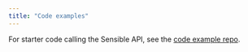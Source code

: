 ```yaml
---
title: "Code examples"
---
```


For starter code calling the Sensible API, see the [code example repo](https://github.com/sensible-hq/sensible-code-examples).